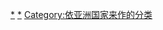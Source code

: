 {{Categories by country|nocat}}

[[Category:各國交通|*]]
[[Category:亞洲交通|*]]
[[Category:依亚洲国家来作的分类|Category:依亚洲国家来作的分类]]